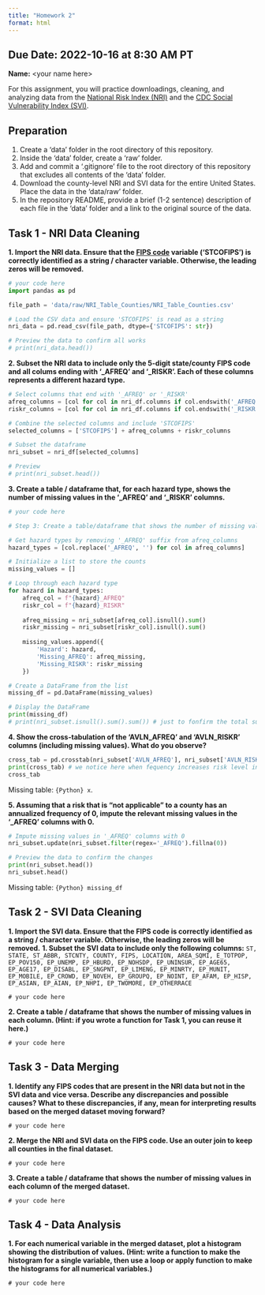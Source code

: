 ```yaml
---
title: "Homework 2"
format: html
---
```


__Due Date:__ 2022-10-16 at 8:30 AM PT
---


__Name:__ \<your name here\>



For this assignment, you will practice downloadings, cleaning, and analyzing data from the [National Risk Index (NRI)](https://hazards.fema.gov/nri/) and the [CDC Social Vulnerability Index (SVI)](https://www.atsdr.cdc.gov/placeandhealth/svi/index.html).

## Preparation

1. Create a 'data' folder in the root directory of this repository.
1. Inside the 'data' folder, create a 'raw' folder.
1. Add and commit a '.gitignore' file to the root directory of this repository that excludes all contents of the 'data' folder.
1. Download the county-level NRI and SVI data for the entire United States. Place the data in the 'data/raw' folder.
1. In the repository README, provide a brief (1-2 sentence) description of each file in the 'data' folder and a link to the original source of the data.

## Task 1 - NRI Data Cleaning

__1. Import the NRI data. Ensure that the [FIPS code](https://en.wikipedia.org/wiki/Federal_Information_Processing_Standard_state_code) variable ('STCOFIPS') is correctly identified as a string / character variable. Otherwise, the leading zeros will be removed.__
```Python
# your code here
import pandas as pd

file_path = 'data/raw/NRI_Table_Counties/NRI_Table_Counties.csv'  

# Load the CSV data and ensure 'STCOFIPS' is read as a string
nri_data = pd.read_csv(file_path, dtype={'STCOFIPS': str})

# Preview the data to confirm all works
# print(nri_data.head()) 


```

__2. Subset the NRI data to include only the 5-digit state/county FIPS code and all colums ending with '\_AFREQ' and '\_RISKR'. Each of these columns represents a different hazard type.__
```Python
# Select columns that end with '_AFREQ' or '_RISKR'
afreq_columns = [col for col in nri_df.columns if col.endswith('_AFREQ')]
riskr_columns = [col for col in nri_df.columns if col.endswith('_RISKR')]

# Combine the selected columns and include 'STCOFIPS'
selected_columns = ['STCOFIPS'] + afreq_columns + riskr_columns

# Subset the dataframe
nri_subset = nri_df[selected_columns]

# Preview 
# print(nri_subset.head())

```

__3. Create a table / dataframe that, for each hazard type, shows the number of missing values in the '\_AFREQ' and '\_RISKR' columns.__
```Python
# your code here

# Step 3: Create a table/dataframe that shows the number of missing values in the '_AFREQ' and '_RISKR' columns for each hazard type.

# Get hazard types by removing '_AFREQ' suffix from afreq_columns
hazard_types = [col.replace('_AFREQ', '') for col in afreq_columns]

# Initialize a list to store the counts
missing_values = []

# Loop through each hazard type
for hazard in hazard_types:
    afreq_col = f"{hazard}_AFREQ"
    riskr_col = f"{hazard}_RISKR"
    
    afreq_missing = nri_subset[afreq_col].isnull().sum()
    riskr_missing = nri_subset[riskr_col].isnull().sum()
    
    missing_values.append({
        'Hazard': hazard,
        'Missing_AFREQ': afreq_missing,
        'Missing_RISKR': riskr_missing
    })

# Create a DataFrame from the list
missing_df = pd.DataFrame(missing_values)

# Display the DataFrame
print(missing_df)
# print(nri_subset.isnull().sum().sum()) # just to fonfirm the total sum of missing values is same as above 
```

__4. Show the cross-tabulation of the 'AVLN_AFREQ' and 'AVLN_RISKR' columns (including missing values). What do you observe?__
```Python
cross_tab = pd.crosstab(nri_subset['AVLN_AFREQ'], nri_subset['AVLN_RISKR'], dropna=False)
print(cross_tab) # we notice here when fequency increases risk level increases as well
cross_tab
```
Missing table: `{Python} x`.

__5. Assuming that a risk that is "not applicable" to a county has an annualized frequency of 0, impute the relevant missing values in the '\_AFREQ' columns with 0.__
```Python
# Impute missing values in '_AFREQ' columns with 0
nri_subset.update(nri_subset.filter(regex='_AFREQ').fillna(0))

# Preview the data to confirm the changes
print(nri_subset.head())
nri_subset.head()
```
Missing table: `{Python} missing_df`

## Task 2 - SVI Data Cleaning

__1. Import the SVI data. Ensure that the FIPS code is correctly identified as a string / character variable. Otherwise, the leading zeros will be removed.__
__1. Subset the SVI data to include only the following columns:__
`ST, STATE, ST_ABBR, STCNTY, COUNTY, FIPS, LOCATION, AREA_SQMI, E_TOTPOP, EP_POV150, EP_UNEMP, EP_HBURD, EP_NOHSDP, EP_UNINSUR, EP_AGE65, EP_AGE17, EP_DISABL, EP_SNGPNT, EP_LIMENG, EP_MINRTY, EP_MUNIT, EP_MOBILE, EP_CROWD, EP_NOVEH, EP_GROUPQ, EP_NOINT, EP_AFAM, EP_HISP, EP_ASIAN, EP_AIAN, EP_NHPI, EP_TWOMORE, EP_OTHERRACE`
```
# your code here
```
__2. Create a table / dataframe that shows the number of missing values in each column.
(Hint: if you wrote a function for Task 1, you can reuse it here.)__

```
# your code here
```

## Task 3 - Data Merging
__1. Identify any FIPS codes that are present in the NRI data but not in the SVI data and vice versa. Describe any discrepancies and possible causes? What to these discrepancies, if any, mean for interpreting results based on the merged dataset moving forward?__
```
# your code here
```
__2. Merge the NRI and SVI data on the FIPS code. Use an outer join to keep all counties in the final dataset.__
```
# your code here
```
__3. Create a table / dataframe that shows the number of missing values in each column of the merged dataset.__

```
# your code here
```

## Task 4 - Data Analysis

__1. For each numerical variable in the merged dataset, plot a histogram showing the distribution of values.
(Hint: write a function to make the histogram for a single variable, then use a loop or apply function to make the histograms for all numerical variables.)__

```
# your code here
```
